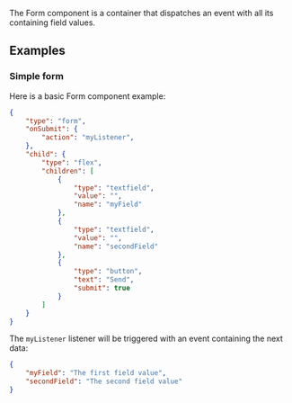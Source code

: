 


The Form component is a container that dispatches an event with all its containing field values.

## Examples

### Simple form

Here is a basic Form component example:

```json
{
    "type": "form",
    "onSubmit": {
        "action": "myListener",
    },
    "child": {
        "type": "flex",
        "children": [
            {
                "type": "textfield",
                "value": "",
                "name": "myField"
            },
            {
                "type": "textfield",
                "value": "",
                "name": "secondField"
            },
            {
                "type": "button",
                "text": "Send",
                "submit": true
            }
        ]
    }
}
```

The `myListener` listener will be triggered with an event containing the next data:

```json
{
    "myField": "The first field value",
    "secondField": "The second field value"
}
```

<PropertyTable schema={flexSchema}/>
